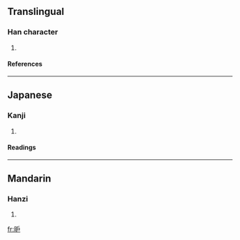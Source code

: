==Translingual==
===Han character===
{{Han char|rn=72|rad=日|as=04|sn=8|four=6300<sub>7</sub>|canj=日竹尸 (AHS), 日戈尸 (AIS)}}
# {{defn|Han|sort=日04}}
====References====
{{Han ref|kx=0491.030|dkj=13795|dj=0852.110|hdz=21496.040|uh=6608|ud=26120|bh=CCC8|bd=52424}}
----
==Japanese==
===Kanji===
{{ja-kanji|grade=|rs=日04}}
# {{defn|Japanese}} 
====Readings====
{{ja-readings|on=[[こ]] (ko), [[ご]] (go)|kun=[[あきらか]] (akiraka)}}
----
==Mandarin==
===Hanzi===
{{cmn-hanzi|pin=[[hù]] (hu4)|wg=hu<sup>4</sup>}}
# {{defn|Mandarin}}

[[fr:昈]]